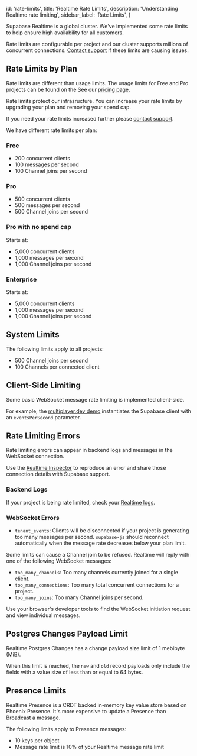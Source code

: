 
  id: 'rate-limits',
  title: 'Realtime Rate Limits',
  description: 'Understanding Realtime rate limiting',
  sidebar_label: 'Rate Limits',
}

Supabase Realtime is a global cluster. We've implemented some rate limits to help ensure high availability for all customers.

Rate limits are configurable per project and our cluster supports millions of concurrent connections. [Contact support](https://app.supabase.com/support/new) if these limits are causing issues.

## Rate Limits by Plan

Rate limits are different than usage limits. The usage limits for Free and Pro projects can be found on the See our [pricing page](https://supabase.com/pricing).

Rate limits protect our infrasructure. You can increase your rate limits by upgrading your plan and removing your spend cap.

If you need your rate limits increased further please [contact support](https://app.supabase.com/support/new).

We have different rate limits per plan:

### Free

- 200 concurrent clients
- 100 messages per second
- 100 Channel joins per second

### Pro

- 500 concurrent clients
- 500 messages per second
- 500 Channel joins per second

### Pro with no spend cap

Starts at:

- 5,000 concurrent clients
- 1,000 messages per second
- 1,000 Channel joins per second

### Enterprise

Starts at:

- 5,000 concurrent clients
- 1,000 messages per second
- 1,000 Channel joins per second

## System Limits

The following limits apply to all projects:

- 500 Channel joins per second
- 100 Channels per connected client

## Client-Side Limiting

Some basic WebSocket message rate limiting is implemented client-side.

For example, the [multiplayer.dev demo](/docs/guides/realtime/quickstart#cursor-positions) instantiates the Supabase client with an `eventsPerSecond` parameter.

## Rate Limiting Errors

Rate limiting errors can appear in backend logs and messages in the WebSocket connection.

<Admonition type="note">

Use the [Realtime Inspector](https://realtime.supabase.com/inspector/new) to reproduce an error and share those connection details with Supabase support.

</Admonition>

### Backend Logs

If your project is being rate limited, check your [Realtime logs](https://app.supabase.com/project/_/database/realtime-logs).

### WebSocket Errors

- `tenant_events`: Clients will be disconnected if your project is generating too many messages per second. `supabase-js` should reconnect automatically when the message rate decreases below your plan limit.

Some limits can cause a Channel join to be refused. Realtime will reply with one of the following WebSocket messages:

- `too_many_channels`: Too many channels currently joined for a single client.
- `too_many_connections`: Too many total concurrent connections for a project.
- `too_many_joins`: Too many Channel joins per second.

<Admonition type="note">

Use your browser's developer tools to find the WebSocket initiation request and view individual messages.

</Admonition>

## Postgres Changes Payload Limit

Realtime Postgres Changes has a change payload size limit of 1 mebibyte (MiB).

When this limit is reached, the `new` and `old` record payloads only include the fields with a value size of less than or equal to 64 bytes.

## Presence Limits

Realtime Presence is a CRDT backed in-memory key value store based on Phoenix Presence. It's more expensive to update a Presence than Broadcast a message.

The following limits apply to Presence messages:

- 10 keys per object
- Message rate limit is 10% of your Realtime message rate limit


